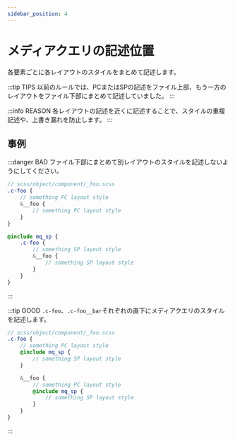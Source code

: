 ```yaml
---
sidebar_position: 4
---
```


# メディアクエリの記述位置

各要素ごとに各レイアウトのスタイルをまとめて記述します。

:::tip TIPS
以前のルールでは、PCまたはSPの記述をファイル上部、もう一方のレイアウトをファイル下部にまとめて記述していました。
:::

:::info REASON
各レイアウトの記述を近くに記述することで、スタイルの重複記述や、上書き漏れを防止します。
:::


## 事例

:::danger BAD
ファイル下部にまとめて別レイアウトのスタイルを記述しないようにしてください。

```scss
// scss/object/component/_foo.scss
.c-foo {
    // something PC layout style
    &__foo {
        // something PC layout style
    }
}

@include mq_sp {
    .c-foo {
        // something SP layout style
        &__foo {
            // something SP layout style
        }
    }
}
```
:::

:::tip GOOD
`.c-foo`、`.c-foo__bar`それぞれの直下にメディアクエリのスタイルを記述します。

```scss
// scss/object/component/_foo.scss
.c-foo {
    // something PC layout style
    @include mq_sp {
        // something SP layout style
    }

    &__foo {
        // something PC layout style
        @include mq_sp {
            // something SP layout style
        }
    }
}
```
:::
